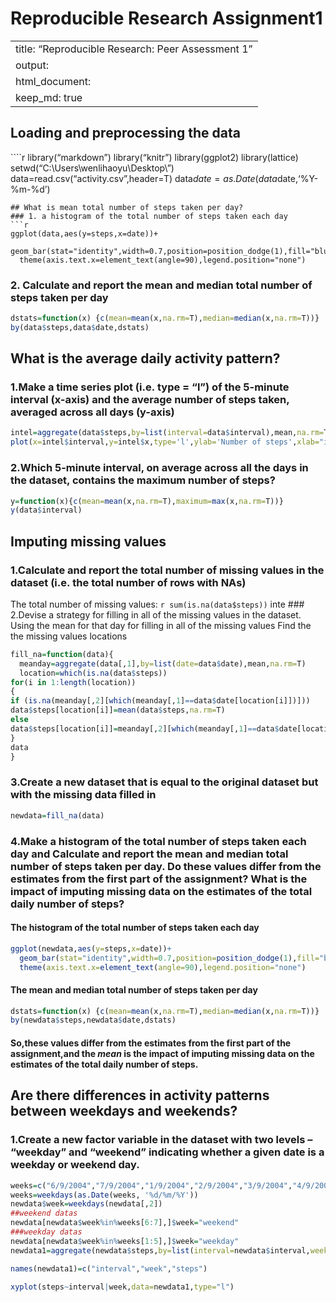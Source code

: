 Reproducible Research Assignment1
===============================================
---
title: "Reproducible Research: Peer Assessment 1"
output: 
  html_document:
    keep_md: true
---
## Loading and preprocessing the data
````r
library("markdown")
library("knitr")
library(ggplot2)
library(lattice)
setwd("C:\\Users\\wenlihaoyu\\Desktop\\")
data=read.csv("activity.csv",header=T)
data$date=as.Date(data$date,'%Y-%m-%d')

```
## What is mean total number of steps taken per day?
### 1. a histogram of the total number of steps taken each day
```r
ggplot(data,aes(y=steps,x=date))+
  geom_bar(stat="identity",width=0.7,position=position_dodge(1),fill="blue")+
  theme(axis.text.x=element_text(angle=90),legend.position="none")
```
### 2. Calculate and report the mean and median total number of steps taken per day
```r

dstats=function(x) {c(mean=mean(x,na.rm=T),median=median(x,na.rm=T))}
by(data$steps,data$date,dstats)
```
##  What is the average daily activity pattern?
###  1.Make a time series plot (i.e. type = "l") of the 5-minute interval (x-axis) and the average number of steps taken, averaged across all days (y-axis)

```r
intel=aggregate(data$steps,by=list(interval=data$interval),mean,na.rm=T)
plot(x=intel$interval,y=intel$x,type='l',ylab='Number of steps',xlab="interval")
```
### 2.Which 5-minute interval, on average across all the days in the dataset, contains the maximum number of steps?
```r
y=function(x){c(mean=mean(x,na.rm=T),maximum=max(x,na.rm=T))}
y(data$interval)
```
##  Imputing missing values
###  1.Calculate and report the total number of missing values in the dataset (i.e. the total number of rows with NAs)
The total number of missing values: `r sum(is.na(data$steps))`
inte
###  2.Devise a strategy for filling in all of the missing values in the dataset.
Using the mean for that day for filling in all of the missing values
Find the the missing values locations
```r

fill_na=function(data){
  meanday=aggregate(data[,1],by=list(date=data$date),mean,na.rm=T)
  location=which(is.na(data$steps))
for(i in 1:length(location))
{
if (is.na(meanday[,2][which(meanday[,1]==data$date[location[i]])]))
data$steps[location[i]]=mean(data$steps,na.rm=T)
else
data$steps[location[i]]=meanday[,2][which(meanday[,1]==data$date[location[i]])]
}
data
}
```
### 3.Create a new dataset that is equal to the original dataset but with the missing data filled in
```r
newdata=fill_na(data)
```
###  4.Make a histogram of the total number of steps taken each day and Calculate and report the mean and median total number of steps taken per day. Do these values differ from the estimates from the first part of the assignment? What is the impact of imputing missing data on the estimates of the total daily number of steps?
#### The histogram of the total number of steps taken each day
```r
ggplot(newdata,aes(y=steps,x=date))+
  geom_bar(stat="identity",width=0.7,position=position_dodge(1),fill="blue")+
  theme(axis.text.x=element_text(angle=90),legend.position="none")
```
#### The mean and median total number of steps taken per day
```r
dstats=function(x) {c(mean=mean(x,na.rm=T),median=median(x,na.rm=T))}
by(newdata$steps,newdata$date,dstats)
```
#### So,these values differ from the estimates from the first part of the assignment,and the *mean* is the impact of imputing missing data on the estimates of the total daily number of steps.

## Are there differences in activity patterns between weekdays and weekends?
### 1.Create a new factor variable in the dataset with two levels – “weekday” and “weekend” indicating whether a given date is a weekday or weekend day.

```r

weeks=c("6/9/2004","7/9/2004","1/9/2004","2/9/2004","3/9/2004","4/9/2004","5/9/2004")
weeks=weekdays(as.Date(weeks, '%d/%m/%Y'))
newdata$week=weekdays(newdata[,2])
##weekend datas
newdata[newdata$week%in%weeks[6:7],]$week="weekend"
###weekday datas
newdata[newdata$week%in%weeks[1:5],]$week="weekday"
newdata1=aggregate(newdata$steps,by=list(interval=newdata$interval,week=newdata$week),mean,na.rm=T)

names(newdata1)=c("interval","week","steps")

xyplot(steps~interval|week,data=newdata1,type="l")

```



